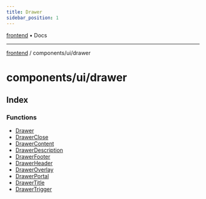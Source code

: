 ```yaml
---
title: Drawer
sidebar_position: 1
---
```


[frontend](./drawer/../../..) • Docs

***

[frontend](./drawer/../../..) / components/ui/drawer

# components/ui/drawer

## Index

### Functions

- [Drawer](./drawer/functions/Drawer)
- [DrawerClose](./drawer/functions/DrawerClose)
- [DrawerContent](./drawer/functions/DrawerContent)
- [DrawerDescription](./drawer/functions/DrawerDescription)
- [DrawerFooter](./drawer/functions/DrawerFooter)
- [DrawerHeader](./drawer/functions/DrawerHeader)
- [DrawerOverlay](./drawer/functions/DrawerOverlay)
- [DrawerPortal](./drawer/functions/DrawerPortal)
- [DrawerTitle](./drawer/functions/DrawerTitle)
- [DrawerTrigger](./drawer/functions/DrawerTrigger)
